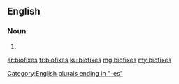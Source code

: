 ==English==

===Noun===
{{head|en}}

# {{plural of|biofix}}

[[Category:English plurals ending in "-es"]]

[[ar:biofixes]]
[[fr:biofixes]]
[[ku:biofixes]]
[[mg:biofixes]]
[[my:biofixes]]